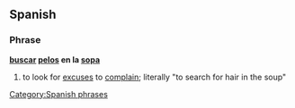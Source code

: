 ==Spanish==

===Phrase===
'''[[buscar]] [[pelo]]s en la [[sopa]]'''

# to look for [[excuse]]s to [[complain]]; literally "to search for hair in the soup"

[[Category:Spanish phrases]]